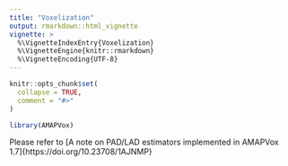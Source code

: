 ```yaml
---
title: "Voxelization"
output: rmarkdown::html_vignette
vignette: >
  %\VignetteIndexEntry{Voxelization}
  %\VignetteEngine{knitr::rmarkdown}
  %\VignetteEncoding{UTF-8}
---
```


```r
knitr::opts_chunk$set(
  collapse = TRUE,
  comment = "#>"
)
```

```r
library(AMAPVox)
```

Please refer to [A note on PAD/LAD estimators implemented in AMAPVox 1.7]{https://doi.org/10.23708/1AJNMP}

